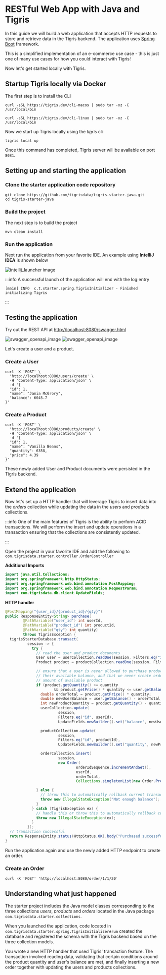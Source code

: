 # RESTful Web App with Java and Tigris

In this guide we will build a web application that accepts HTTP requests to
store and retrieve data in the Tigris backend. The application uses
[Spring Boot](https://spring.io/projects/spring-boot) framework.

This is a simplified implementation of an e-commerce use case - this is just
one of many use cases for how you could interact with Tigris!

Now let's get started locally with Tigris.

## Startup Tigris locally via Docker

The first step is to install the CLI


<Tabs>
<TabItem value="macOS" label="macOS">

```shell
curl -sSL https://tigris.dev/cli-macos | sudo tar -xz -C /usr/local/bin
```

</TabItem>
<TabItem value="Linux" label="Linux">

```shell
curl -sSL https://tigris.dev/cli-linux | sudo tar -xz -C /usr/local/bin
```

</TabItem>
</Tabs>

Now we start up Tigris locally using the _tigris_ cli

```shell
tigris local up
```

Once this command has completed, Tigris server will be available on port
`8081`.

## Setting up and starting the application

### Clone the starter application code repository

```shell
git clone https://github.com/tigrisdata/tigris-starter-java.git
cd tigris-starter-java
```

### Build the project

The next step is to build the project

```shell
mvn clean install
```

### Run the application

Next run the application from your favorite IDE. An example using **IntelliJ
IDEA** is shown below

![intellij_launcher image](/img/screenshots/intellij_launcher.png)

:::info
A successful launch of the application will end with the log entry

```shell
[main] INFO  c.t.starter.spring.TigrisInitializer - Finished initializing Tigris
```

:::

## Testing the application

Try out the REST API at
[http://localhost:8080/swagger.html](http://localhost:8080/swagger.html)

![swagger_openapi_image](/img/screenshots/java_starter_openapi.png)
![swagger_openapi_image](/img/screenshots/java_starter_schemas.png)

Let's create a user and a product.

### Create a User

```shell
curl -X 'POST' \
  'http://localhost:8080/users/create' \
  -H 'Content-Type: application/json' \
  -d '{
  "id": 1,
  "name": "Jania McGrory",
  "balance": 6045.7
}'
```

### Create a Product

```shell
curl -X 'POST' \
  'http://localhost:8080/products/create' \
  -H 'Content-Type: application/json' \
  -d '{
  "id": 1,
  "name": "Vanilla Beans",
  "quantity": 6358,
  "price": 4.39
}'
```

These newly added User and Product documents were persisted in the Tigris
backend.

## Extend the application

Now let's set up a HTTP handler that will leverage Tigris to insert data
into the _orders_ collection while updating the data in the _users_ and
_products_ collections.

:::info
One of the main features of Tigris is the ability to perform ACID
transactions. We will perform the insert and update operations in a
transaction ensuring that the collections are consistently updated.

:::

Open the project in your favorite IDE and add the following to
`com.tigrisdata.starter.controller.OrderController`

**Additional Imports**

```java title="OrderController.java"
import java.util.Collections;
import org.springframework.http.HttpStatus;
import org.springframework.web.bind.annotation.PostMapping;
import org.springframework.web.bind.annotation.RequestParam;
import com.tigrisdata.db.client.UpdateFields;
```

**HTTP handler**

```java title="OrderController.java"
@PostMapping("{user_id}/{product_id}/{qty}")
public ResponseEntity<String> purchase(
        @PathVariable("user_id") int userId,
        @PathVariable("product_id") int productId,
        @PathVariable("qty") int quantity)
        throws TigrisException {
  tigrisStarterDatabase.transact(
          session -> {
            try {
              // read the user and product documents
              User user = userCollection.readOne(session, Filters.eq("id", userId)).get();
              Product product = productCollection.readOne(session, Filters.eq("id", productId)).get();

              // ensure that a user is never allowed to purchase products worth more than
              // their available balance, and that we never create orders that exceed the
              // amount of available product
              if (product.getQuantity() >= quantity
                      && product.getPrice() * quantity <= user.getBalance()) {
                double orderTotal = product.getPrice() * quantity;
                double newUserBalance = user.getBalance() - orderTotal;
                int newProductQuantity = product.getQuantity() - quantity;
                userCollection.update(
                        session,
                        Filters.eq("id", userId),
                        UpdateFields.newBuilder().set("balance", newUserBalance).build());

                productCollection.update(
                        session,
                        Filters.eq("id", productId),
                        UpdateFields.newBuilder().set("quantity", newProductQuantity).build());

                orderCollection.insert(
                        session,
                        new Order(
                                orderIdSequence.incrementAndGet(),
                                userId,
                                orderTotal,
                                Collections.singletonList(new Order.ProductItem(productId, quantity))));

              } else {
                // throw this to automatically rollback current transaction
                throw new IllegalStateException("Not enough balance");
              }
            } catch (TigrisException ex) {
              // handle this or throw this to automatically rollback current transaction
              throw new IllegalStateException(ex);
            }
          });
  // transaction successful
  return ResponseEntity.status(HttpStatus.OK).body("Purchased successfully");
}
```

Run the application again and use the newly added HTTP endpoint to create an
order.

### Create an Order

```shell
curl -X 'POST' 'http://localhost:8080/order/1/1/20'
```

## Understanding what just happened

The starter project includes the Java model classes corresponding to the
three collections _users_, _products_ and _orders_ located in the Java
package `com.tigrisdata.starter.collections`.

When you launched the application, code located in
`com.tigrisdata.starter.spring.TigrisInitializer#run` created the database
and registered the schema with the Tigris backend based on the three collection
models.

You wrote a new HTTP handler that used Tigris' transaction feature. The
transaction involved reading data, validating that certain conditions around
the product quantity and user's balance are met, and finally inserting a new
order together with updating the users and products collections.

